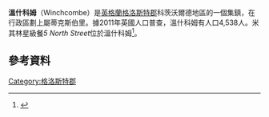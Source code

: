 {{infobox UK place|
|country = England英格蘭
|official_name= Winchcombe
|static_image=
|static_image_caption=
|latitude= 51.955
|longitude= -1.965
|population= 4,538 
|shire_district= [[Tewkesbury_Borough|蒂克斯伯里]]
|shire_county= [[格洛斯特郡|格洛斯特郡]]
|region= 西南英格蘭
|constituency_westminster= [[蒂克斯伯里_(英國國會選區)|蒂克斯伯里]]
|post_town= CHELTENHAM
|postcode_district = GL54
|postcode_area= GL
|dial_code= 01242
|os_grid_reference= SP025285
}}
'''溫什科姆'''（Winchcombe）是[[英格蘭|英格蘭]][[格洛斯特郡|格洛斯特郡]]科茨沃爾德地區的一個集鎮，在行政區劃上屬蒂克斯伯里。據2011年英國人口普查，溫什科姆有人口4,538人。米其林星級餐''5 North Street''位於溫什科姆<ref>{{cite news|last1=Norman|first1=Matthew|title=5 North St, Gloucestershire, restaurant review|url=http://www.telegraph.co.uk/foodanddrink/restaurants/10449777/5-North-St-Gloucestershire-restaurant-review.html|accessdate=28 September 2014|work=The Daily Telegraph|date=19 November 2013|archive-date=2016-01-13|archive-url=https://web.archive.org/web/20160113034228/http://www.telegraph.co.uk/foodanddrink/restaurants/10449777/5-North-St-Gloucestershire-restaurant-review.html|dead-url=no}}</ref>。
==參考資料==
{{reflist}}
{{Commonscat|Winchcombe|溫什科姆}}
[[Category:格洛斯特郡|Category:格洛斯特郡]]